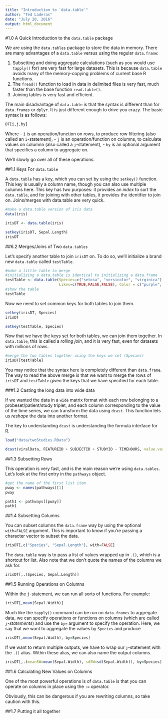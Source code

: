 ```yaml
---
title: "Introduction to `data.table`"
author: "Ted Laderas"
date: "July 20, 2016"
output: html_document
---
```


#1.0 A Quick Introduction to the `data.table` package

We are using the `data.tables` package to store the data in memory. There are many advantages of a `data.table` versus using the regular `data.frame`:

1. Subsetting and doing aggregate calculations (such as you would use `tapply()` for) are very fast for large datasets. This is because `data.table` avoids many of the memory-copying problems of current base R functions.
2. The `fread()` function to load in data in delimited files is very fast, much faster than the base function `read.table()`.
3. Joining tables is very fast and efficient.

The main disadvantage of `data.table` is that the syntax is different than for `data.frames` or `dplyr`. It is just different enough to drive you crazy. The basic syntax is as follows:

```r
DT[i,j,by]
```

Where 
- `i` is an operation/function on rows, to produce row filtering (also called an `i`-statement),
- `j` is an operation/function on columns, to calculate values on columnn (also called a `j`-statement),
- `by` is an optional argument that specifies a column to aggregate on.

We'll slowly go over all of these operations.

##1.1 Keys For `data.table`

A `data.table` has a key, which you can set by using the `setkey()` function. This key is usually a column name, though you can also use multiple columns here. This key has two purposes: it provides an *index* to sort the `data.table`, and for joining with other tables, it provides the identifier to join on. Joins/merges with data.table are very quick.

```r
#make a data.table version of iris data
data(iris)

irisDT <- data.table(iris)

setkey(irisDT, Sepal.Length)
irisDT
```

##6.2 Merges/Joins of Two `data.tables`

Let's specify another table to join `irisDT` on. To do so, we'll initialize a brand new `data.table` called `testTable`.

```r
#make a little table to merge
#initializing a data.table is identical to initializing a data.frame
testTable <- data.table(Species=c("setosa", "versicolor", "virginica"), 
                        Likes=c(TRUE,FALSE,FALSE), Color = c("purple", "purple", "pink"))
#show the table
testTable
```

Now we need to set common keys for both tables to join them.

```r
setkey(irisDT, Species)
irisDT

setkey(testTable, Species)
```

Now that we have the keys set for both tables, we can join them together. In `data.table`, this is called a *rolling join*, and it is very fast, even for datasets with millions of rows. 

```r
#merge the two tables together using the keys we set (Species)
irisDT[testTable]
```

You may notice that the syntax here is completely different than `data.frame`. The way to read the above merge is that we want to merge the rows of `irisDT` and `testTable` given the keys that we have specified for each table.

###1.2 Casting the long data into wide data

If we wanted the data in a `wide` matrix format with each row belonging to a probeset/patient/study triplet, and each column corresponding to the value of the time series, we can transform the data using `dcast`. This function lets us *reshape* the data into another format. 

The key to understanding `dcast` is understanding the formula interface for R.

```r
load("data/twoStudies.RData")

dcast(viralData, FEATUREID + SUBJECTID + STUDYID ~ TIMEHOURS, value.var= "value", fun.aggregate = mean)
```

##1.3 Subsetting Rows

This operation is very fast, and is the main reason we're using `data.tables`. Let's look at the first entry in the `pathways` object.

```r
#get the name of the first list item
pway <- names(pathways)[1]
pway

path1 <- pathways[[pway]]
path1
```

##1.4 Subsetting Columns

You can subset columns the `data.frame` way by using the optional `with=FALSE` argument. This is important to know if you're passing a character vector to subset the data.

```r
irisDT[,c("Species", "Sepal.Length"), with=FALSE]
```

The `data.table` way is to pass a list of values wrapped up in `.()`, which is a shortcut for list. Also note that we don't quote the names of the columns we ask for.

```r
irisDT[,.(Species, Sepal.Length)]
```

##1.5 Running Operations on Columns

Within the `j`-statement, we can run all sorts of functions. For example:

```r
irisDT[,mean(Sepal.Width)]
```

Much like the `tapply()` command can be run on `data.frames` to aggregate data, we can specify operations or functions on columns (which are called *`j`-statements*) and use the `by=` argument to specify the operation. Here, we say that we want to aggregate the values by `Species` and produce  

```r
irisDT[,mean(Sepal.Width), by=Species]
```

If we want to return multiple outputs, we have to wrap our `j`-statement with the `.()` alias. Within these alias, we can also name the output columns.

```r
irisDT[,.(meanSW=mean(Sepal.Width), sdSW=sd(Sepal.Width)), by=Species]
```

##1.6 Calculating New Values on Columns

One of the most powerful operations is of `data.table` is that you can operate on columns in place using the `:=` operator. 

Obviously, this can be dangerous if you are rewriting columns, so take caution with this.

##1.7 Putting it all together
